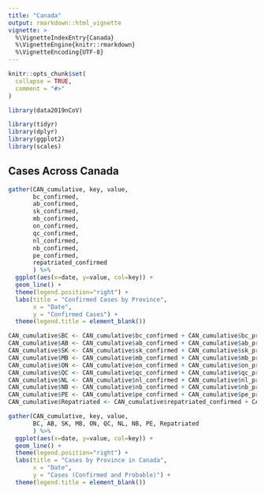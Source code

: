 ```yaml
---
title: "Canada"
output: rmarkdown::html_vignette
vignette: >
  %\VignetteIndexEntry{Canada}
  %\VignetteEngine{knitr::rmarkdown}
  %\VignetteEncoding{UTF-8}
---
```


```r
knitr::opts_chunk$set(
  collapse = TRUE,
  comment = "#>"
)
```

```r
library(data2019nCoV)

library(tidyr)
library(dplyr)
library(ggplot2)
library(scales)
```

## Cases Across Canada

```r

gather(CAN_cumulative, key, value, 
       bc_confirmed,
       ab_confirmed,
       sk_confirmed,
       mb_confirmed,
       on_confirmed,
       qc_confirmed,
       nl_confirmed,
       nb_confirmed,
       pe_confirmed,
       repatriated_confirmed
       ) %>%
  ggplot(aes(x=date, y=value, col=key)) +
  geom_line() +
  theme(legend.position="right") +
  labs(title = "Confirmed Cases by Province",
       x = "Date", 
       y = "Confirmed Cases") +
  theme(legend.title = element_blank())

CAN_cumulative$BC <- CAN_cumulative$bc_confirmed + CAN_cumulative$bc_probable
CAN_cumulative$AB <- CAN_cumulative$ab_confirmed + CAN_cumulative$ab_probable
CAN_cumulative$SK <- CAN_cumulative$sk_confirmed + CAN_cumulative$sk_probable
CAN_cumulative$MB <- CAN_cumulative$mb_confirmed + CAN_cumulative$mb_probable
CAN_cumulative$ON <- CAN_cumulative$on_confirmed + CAN_cumulative$on_probable
CAN_cumulative$QC <- CAN_cumulative$qc_confirmed + CAN_cumulative$qc_probable
CAN_cumulative$NL <- CAN_cumulative$nl_confirmed + CAN_cumulative$nl_probable
CAN_cumulative$NB <- CAN_cumulative$nb_confirmed + CAN_cumulative$nb_probable
CAN_cumulative$PE <- CAN_cumulative$pe_confirmed + CAN_cumulative$pe_probable
CAN_cumulative$Repatriated <- CAN_cumulative$repatriated_confirmed + CAN_cumulative$repatriated_probable

gather(CAN_cumulative, key, value, 
       BC, AB, SK, MB, ON, QC, NL, NB, PE, Repatriated
       ) %>%
  ggplot(aes(x=date, y=value, col=key)) +
  geom_line() +
  theme(legend.position="right") +
  labs(title = "Cases by Province in Canada",
       x = "Date", 
       y = "Cases (Confirmed and Probable)") +
  theme(legend.title = element_blank())

```
